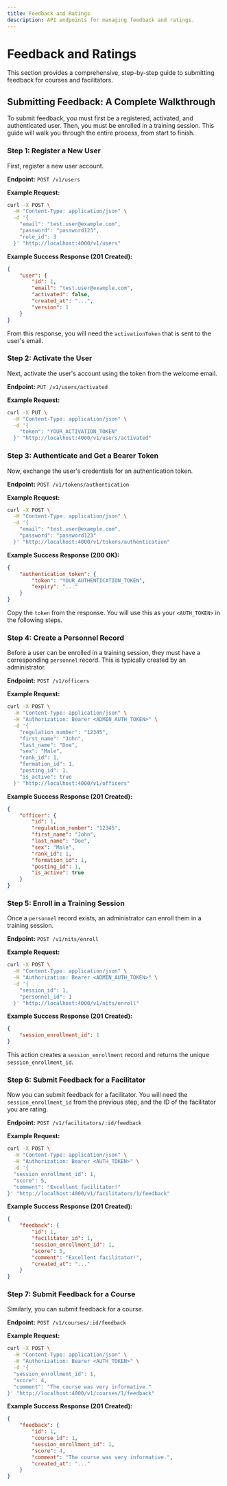 ```yaml
---
title: Feedback and Ratings
description: API endpoints for managing feedback and ratings.
---
```


# Feedback and Ratings

This section provides a comprehensive, step-by-step guide to submitting feedback for courses and facilitators.

## Submitting Feedback: A Complete Walkthrough

To submit feedback, you must first be a registered, activated, and authenticated user. Then, you must be enrolled in a training session. This guide will walk you through the entire process, from start to finish.

### Step 1: Register a New User

First, register a new user account.

**Endpoint:** `POST /v1/users`

**Example Request:**

```bash
curl -X POST \
  -H "Content-Type: application/json" \
  -d '{
    "email": "test.user@example.com",
    "password": "password123",
    "role_id": 3
  }' "http://localhost:4000/v1/users"
```

**Example Success Response (201 Created):**

```json
{
    "user": {
        "id": 1,
        "email": "test.user@example.com",
        "activated": false,
        "created_at": "...",
        "version": 1
    }
}
```

From this response, you will need the `activationToken` that is sent to the user's email.

### Step 2: Activate the User

Next, activate the user's account using the token from the welcome email.

**Endpoint:** `PUT /v1/users/activated`

**Example Request:**

```bash
curl -X PUT \
  -H "Content-Type: application/json" \
  -d '{
    "token": "YOUR_ACTIVATION_TOKEN"
  }' "http://localhost:4000/v1/users/activated"
```

### Step 3: Authenticate and Get a Bearer Token

Now, exchange the user's credentials for an authentication token.

**Endpoint:** `POST /v1/tokens/authentication`

**Example Request:**

```bash
curl -X POST \
  -H "Content-Type: application/json" \
  -d '{
    "email": "test.user@example.com",
    "password": "password123"
  }' "http://localhost:4000/v1/tokens/authentication"
```

**Example Success Response (200 OK):**

```json
{
    "authentication_token": {
        "token": "YOUR_AUTHENTICATION_TOKEN",
        "expiry": "..."
    }
}
```

Copy the `token` from the response. You will use this as your `<AUTH_TOKEN>` in the following steps.

### Step 4: Create a Personnel Record

Before a user can be enrolled in a training session, they must have a corresponding `personnel` record. This is typically created by an administrator.

**Endpoint:** `POST /v1/officers`

**Example Request:**

```bash
curl -X POST \
  -H "Content-Type: application/json" \
  -H "Authorization: Bearer <ADMIN_AUTH_TOKEN>" \
  -d '{
    "regulation_number": "12345",
    "first_name": "John",
    "last_name": "Doe",
    "sex": "Male",
    "rank_id": 1,
    "formation_id": 1,
    "posting_id": 1,
    "is_active": true
  }' "http://localhost:4000/v1/officers"
```

**Example Success Response (201 Created):**

```json
{
    "officer": {
        "id": 1,
        "regulation_number": "12345",
        "first_name": "John",
        "last_name": "Doe",
        "sex": "Male",
        "rank_id": 1,
        "formation_id": 1,
        "posting_id": 1,
        "is_active": true
    }
}
```

### Step 5: Enroll in a Training Session

Once a `personnel` record exists, an administrator can enroll them in a training session.

**Endpoint:** `POST /v1/nits/enroll`

**Example Request:**

```bash
curl -X POST \
  -H "Content-Type: application/json" \
  -H "Authorization: Bearer <ADMIN_AUTH_TOKEN>" \
  -d '{
    "session_id": 1,
    "personnel_id": 1
  }' "http://localhost:4000/v1/nits/enroll"
```

**Example Success Response (201 Created):**

```json
{
    "session_enrollment_id": 1
}
```

This action creates a `session_enrollment` record and returns the unique `session_enrollment_id`.

### Step 6: Submit Feedback for a Facilitator

Now you can submit feedback for a facilitator. You will need the `session_enrollment_id` from the previous step, and the ID of the facilitator you are rating.

**Endpoint:** `POST /v1/facilitators/:id/feedback`

**Example Request:**

```bash
curl -X POST \
  -H "Content-Type: application/json" \
  -H "Authorization: Bearer <AUTH_TOKEN>" \
  -d '{
  "session_enrollment_id": 1,
  "score": 5,
  "comment": "Excellent facilitator!"
}' "http://localhost:4000/v1/facilitators/1/feedback"
```

**Example Success Response (201 Created):**

```json
{
    "feedback": {
        "id": 1,
        "facilitator_id": 1,
        "session_enrollment_id": 1,
        "score": 5,
        "comment": "Excellent facilitator!",
        "created_at": "..."
    }
}
```

### Step 7: Submit Feedback for a Course

Similarly, you can submit feedback for a course.

**Endpoint:** `POST /v1/courses/:id/feedback`

**Example Request:**

```bash
curl -X POST \
  -H "Content-Type: application/json" \
  -H "Authorization: Bearer <AUTH_TOKEN>" \
  -d '{
  "session_enrollment_id": 1,
  "score": 4,
  "comment": "The course was very informative."
}' "http://localhost:4000/v1/courses/1/feedback"
```

**Example Success Response (201 Created):**

```json
{
    "feedback": {
        "id": 1,
        "course_id": 1,
        "session_enrollment_id": 1,
        "score": 4,
        "comment": "The course was very informative.",
        "created_at": "..."
    }
}
